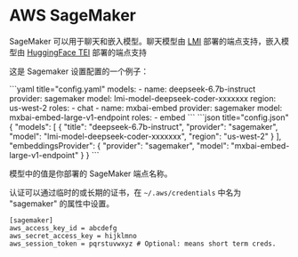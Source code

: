 
# AWS SageMaker

SageMaker 可以用于聊天和嵌入模型。聊天模型由 [LMI](https://docs.djl.ai/docs/serving/serving/docs/lmi/index.html) 部署的端点支持，嵌入模型由 [HuggingFace TEI](https://huggingface.co/blog/sagemaker-huggingface-embedding) 部署的端点支持

这是 Sagemaker 设置配置的一个例子：

<Tabs groupId="config-example">
  <TabItem value="yaml" label="YAML">
  ```yaml title="config.yaml"
  models:
    - name: deepseek-6.7b-instruct
      provider: sagemaker
      model: lmi-model-deepseek-coder-xxxxxxx
      region: us-west-2
      roles:
        - chat
    - name: mxbai-embed
      provider: sagemaker
      model: mxbai-embed-large-v1-endpoint
      roles:
        - embed
  ```
  </TabItem>
  <TabItem value="json" label="JSON">
  ```json title="config.json"
  {
    "models": [
      {
        "title": "deepseek-6.7b-instruct",
        "provider": "sagemaker",
        "model": "lmi-model-deepseek-coder-xxxxxxx",
        "region": "us-west-2"
      }
    ],
    "embeddingsProvider": {
      "provider": "sagemaker",
      "model": "mxbai-embed-large-v1-endpoint"
    }
  }
  ```
  </TabItem>
</Tabs>

模型中的值是你部署的 SageMaker 端点名称。

认证可以通过临时的或长期的证书，在 `~/.aws/credentials` 中名为 "sagemaker" 的属性中设置。

```title="~/.aws/credentials
[sagemaker]
aws_access_key_id = abcdefg
aws_secret_access_key = hijklmno
aws_session_token = pqrstuvwxyz # Optional: means short term creds.
```
